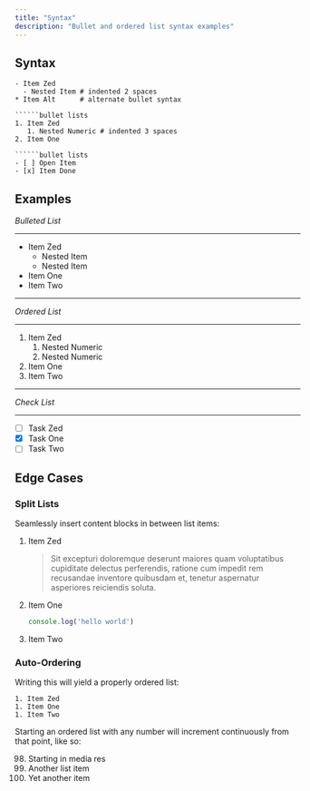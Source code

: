 ```yaml
---
title: "Syntax"
description: "Bullet and ordered list syntax examples"
---
```

## Syntax

```bullet lists
- Item Zed
  - Nested Item # indented 2 spaces
* Item Alt      # alternate bullet syntax

``````bullet lists
1. Item Zed
   1. Nested Numeric # indented 3 spaces
2. Item One

``````bullet lists
- [ ] Open Item
- [x] Item Done

```

## Examples

_Bulleted List_

* * *

*   Item Zed
    *   Nested Item
    *   Nested Item
*   Item One
*   Item Two

* * *

_Ordered List_

* * *

1.  Item Zed
    1.  Nested Numeric
    2.  Nested Numeric
2.  Item One
3.  Item Two

* * *

_Check List_

* * *

*   [ ]  Task Zed
*   [x]  Task One
*   [ ]  Task Two

## Edge Cases

### Split Lists

Seamlessly insert content blocks in between list items:

1.  Item Zed
    
    > Sit excepturi doloremque deserunt maiores quam voluptatibus cupiditate delectus perferendis, ratione cum impedit rem recusandae inventore quibusdam et, tenetur aspernatur asperiores reiciendis soluta.
    
2.  Item One
    
    ```javascript
    console.log('hello world')
    
    ```
    
3.  Item Two
    

### Auto-Ordering

Writing this will yield a properly ordered list:

```
1. Item Zed
1. Item One
1. Item Two

```

Starting an ordered list with any number will increment continuously from that point, like so:

98.  Starting in media res
99.  Another list item
100.  Yet another item

